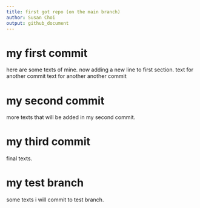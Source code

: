 ```yaml
---
title: first got repo (on the main branch)
author: Susan Choi
output: github_document
---
```



# my first commit

here are some texts of mine.
now adding a new line to first section.
text for another commit
text for another another commit

# my second commit

more texts that will be added in my second commit.

# my third commit

final texts.

# my test branch

some texts i will commit to test branch.